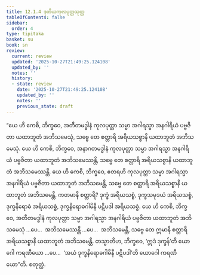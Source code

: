 ```yaml
---
title: 12.1.4 ဒုတိယကုလပုတ္တသုတ္တ
tableOfContents: false
sidebar:
  order: 4
type: tipitaka
basket: su
book: sn
review:
  current: review
  updated: '2025-10-27T21:49:25.124108'
  updated_by: ''
  notes: ''
  history:
  - state: review
    date: '2025-10-27T21:49:25.124108'
    updated_by: ''
    notes: ''
    previous_state: draft
---
```



<ReviewStatus review={frontmatter.review} showDetails={true} />

<HypothesisAnnotation frontmatter={frontmatter} />

<DynamicBreadcrumb />

<Division number="1074" book="sn" e="ch" v="18" p="439">

<Paragraph number="2176" book="sn">
“ယေ ဟိ ကေစိ, ဘိက္ခဝေ, အတီတမဒ္ဓါနံ ကုလပုတ္တာ သမ္မာ အဂါရသ္မာ အနဂါရိယံ ပဗ္ဗဇိတာ ယထာဘူတံ အဘိသမေသုံ, သဗ္ဗေ တေ စတ္တာရိ အရိယသစ္စာနိ ယထာဘူတံ အဘိသမေသုံ. ယေ ဟိ ကေစိ, ဘိက္ခဝေ, အနာဂတမဒ္ဓါနံ ကုလပုတ္တာ သမ္မာ အဂါရသ္မာ အနဂါရိယံ ပဗ္ဗဇိတာ ယထာဘူတံ အဘိသမေဿန္တိ, သဗ္ဗေ တေ စတ္တာရိ အရိယသစ္စာနိ ယထာဘူတံ အဘိသမေဿန္တိ. ယေ ဟိ ကေစိ, ဘိက္ခဝေ, ဧတရဟိ ကုလပုတ္တာ သမ္မာ အဂါရသ္မာ အနဂါရိယံ ပဗ္ဗဇိတာ ယထာဘူတံ အဘိသမေန္တိ, သဗ္ဗေ တေ စတ္တာရိ အရိယသစ္စာနိ ယထာဘူတံ အဘိသမေန္တိ.
</Paragraph>

<Paragraph number="2177" book="sn">
ကတမာနိ စတ္တာရိ? ဒုက္ခံ အရိယသစ္စံ, ဒုက္ခသမုဒယံ အရိယသစ္စံ, ဒုက္ခနိရောဓံ အရိယသစ္စံ, ဒုက္ခနိရောဓဂါမိနီ ပဋိပဒါ အရိယသစ္စံ. ယေ ဟိ ကေစိ, ဘိက္ခဝေ, အတီတမဒ္ဓါနံ ကုလပုတ္တာ သမ္မာ အဂါရသ္မာ အနဂါရိယံ ပဗ္ဗဇိတာ ယထာဘူတံ အဘိသမေသုံ …ပေ…  အဘိသမေဿန္တိ …ပေ…  အဘိသမေန္တိ, သဗ္ဗေ တေ ဣမာနိ စတ္တာရိ အရိယသစ္စာနိ ယထာဘူတံ အဘိသမေန္တိ.
</Paragraph>

<Paragraph number="2178" book="sn">
တသ္မာတိဟ, ဘိက္ခဝေ, ‘ဣဒံ ဒုက္ခန်’တိ ယောဂေါ ကရဏီယော …ပေ…  ‘အယံ ဒုက္ခနိရောဓဂါမိနီ ပဋိပဒါ’တိ ယောဂေါ ကရဏီယော”တိ.

</Paragraph>
</Division>

<Paragraph number="2179" type="center" book="sn">
စတုတ္ထံ.
</Paragraph>